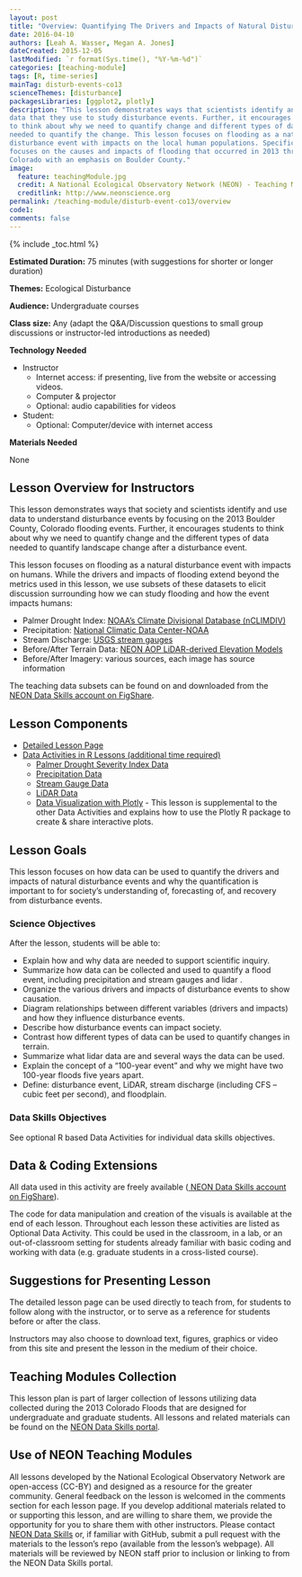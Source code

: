 ```yaml
---
layout: post
title: "Overview: Quantifying The Drivers and Impacts of Natural Disturbance Events – The 2013 Colorado Floods"
date: 2016-04-10
authors: [Leah A. Wasser, Megan A. Jones]
dateCreated: 2015-12-05
lastModified: `r format(Sys.time(), "%Y-%m-%d")`
categories: [teaching-module]
tags: [R, time-series]
mainTag: disturb-events-co13
scienceThemes: [disturbance]
packagesLibraries: [ggplot2, plotly]
description: "This lesson demonstrates ways that scientists identify and use 
data that they use to study disturbance events. Further, it encourages students 
to think about why we need to quantify change and different types of data 
needed to quantify the change. This lesson focuses on flooding as a natural 
disturbance event with impacts on the local human populations. Specifically, it 
focuses on the causes and impacts of flooding that occurred in 2013 throughout 
Colorado with an emphasis on Boulder County." 
image:
  feature: teachingModule.jpg
  credit: A National Ecological Observatory Network (NEON) - Teaching Module
  creditlink: http://www.neonscience.org
permalink: /teaching-module/disturb-event-co13/overview
code1: 
comments: false
---
```


{% include _toc.html %}



**Estimated Duration:** 75 minutes (with suggestions for shorter or longer duration)

**Themes:** Ecological Disturbance

**Audience:** Undergraduate courses

**Class size:** Any (adapt the Q&A/Discussion questions to small group
discussions or instructor-led introductions as needed)

**Technology Needed**

* Instructor
    + Internet access: if presenting, live from the website or accessing videos.
    + Computer & projector
    + Optional: audio capabilities for videos
* Student:
    + Optional: Computer/device with internet access 

**Materials Needed**

None


## Lesson Overview for Instructors 
This lesson demonstrates ways that society and scientists identify and use data 
to understand disturbance events by focusing on the 2013 Boulder County, Colorado
flooding events. Further, it encourages students to think about 
why we need to quantify change and the different types of data needed to quantify 
landscape change after a disturbance event. 

This lesson focuses on flooding as a natural disturbance event with impacts on 
humans. While the drivers and impacts of flooding extend beyond the metrics used
in this lesson, we use subsets of these datasets to elicit discussion 
surrounding how we can study flooding and how the event impacts humans: 

* Palmer Drought Index: <a href="http://www7.ncdc.noaa.gov/CDO/CDODivisionalSelect.jsp" target="_blank"> NOAA's Climate Divisional Database (nCLIMDIV)</a>
* Precipitation: <a href="http://www.ncdc.noaa.gov/cdo-web/search" target="_blank"> National Climatic Data Center-NOAA </a>
* Stream Discharge: <a href="http://waterdata.usgs.gov/nwis" target="_blank"> USGS stream gauges </a>
* Before/After Terrain Data: <a href="http://www.neonscience.org/science-design/collection-methods/airborne-remote-sensing" target="_blank"> NEON AOP LiDAR-derived Elevation Models </a>
* Before/After Imagery: various sources, each image has source information 

The teaching data subsets can be found on and downloaded from the 
<a href="https://figshare.com/s/dc58120c46959d4116c3" target="_blank">
NEON Data Skills account on FigShare</a>. 


## Lesson Components

* <a href="{{ site.baseurl}}/teaching-module/disturb-event-co13/detailed-lesson" target="_blank"> Detailed Lesson Page
* Data Activities in R Lessons (additional time required)
    + <a href="{{ site.baseurl }}/R/nCLIMDIV-Palmer-Drought-Data-R" target="_blank"> Palmer Drought Severity Index Data </a>
    +  <a href="{{ site.baseurl }}/R/COOP-precip-data-R" target="_blank">Precipitation Data</a>
    + <a href="{{ site.baseurl }}/R/USGS-Stream-Discharge-Data-R" target="_blank"> Stream Gauge Data</a> 
    + <a href="{{ site.baseurl }}/R/NEON-lidar-flood-CO13" target="_blank"> LiDAR Data</a>
    + <a href="{{ site.baseurl }}/R/Plotly" target="_blank"> Data Visualization with Plotly</a> - 
    This lesson is supplemental to the other Data Activities and explains how to use the Plotly R package to create & share interactive plots.


## Lesson Goals 
This lesson focuses on how data can be used to quantify the drivers and impacts
of natural disturbance events and why the quantification is important to for
society’s understanding of, forecasting of, and recovery from disturbance events. 

### Science Objectives
After the lesson, students will be able to: 

* Explain how and why data are needed to support scientific inquiry.
* Summarize how data can be collected and used to quantify a flood event, 
including precipitation and stream gauges and lidar .
* Organize the various drivers and impacts of disturbance events to show 
causation. 
* Diagram relationships between different variables (drivers and impacts) and 
how they influence disturbance events.
* Describe how disturbance events can impact society. 
* Contrast how different types of data can be used to quantify changes in terrain. 
* Summarize what lidar data are and several ways the data can be used.
* Explain the concept of a “100-year event” and why we might have two 100-year floods five years apart.
* Define: disturbance event, LiDAR, stream discharge (including CFS – cubic feet per second), and floodplain. 

### Data Skills Objectives
See optional R based Data Activities for individual data skills objectives.

## Data & Coding Extensions
All data used in this activity are freely available (<a href="https://figshare.com/s/dc58120c46959d4116c3" target="_blank">
NEON Data Skills account on FigShare</a>). 

The code for data manipulation and creation of the visuals is available at the 
end of each lesson. Throughout each lesson these activities are listed as 
Optional Data Activity. This could be used in the classroom, in a lab, or an 
out-of-classroom setting for students already familiar with basic coding and 
working with data (e.g. graduate students in a cross-listed course). 

## Suggestions for Presenting Lesson
The detailed lesson page can be used directly to teach from, for students to 
follow along with the instructor, or to serve as a reference for students before 
or after the class. 

Instructors may also choose to download text, figures, graphics or video from 
this site and present the lesson in the medium of their choice. 

## Teaching Modules Collection
This lesson plan is part of larger collection of lessons utilizing data 
collected during the 2013 Colorado Floods that are designed for undergraduate 
and graduate students. All lessons and related materials can be found on the 
<a href="http://www.neondataskills.org/" target="_blank"> NEON Data Skills portal</a>.

## Use of NEON Teaching Modules 
All lessons developed by the National Ecological Observatory Network are 
open-access (CC-BY) and designed as a resource for the greater community. 
General feedback on the lesson is welcomed in the comments section <Link> for 
each lesson page. If you develop additional materials related to or supporting 
this lesson, and are willing to share them, we provide the opportunity for you 
to share them with other instructors. Please contact
<a href="mailto:neondataskills@BattelleEcology.org?subject=Comment%20RE%3A%20Teaching%20Module">NEON Data Skills</a> 
or, if familiar with GitHub, submit a pull request with the materials to the 
lesson’s repo (available from the lesson’s webpage). All materials will be
reviewed by NEON staff prior to inclusion or linking to from the NEON Data 
Skills portal. 
